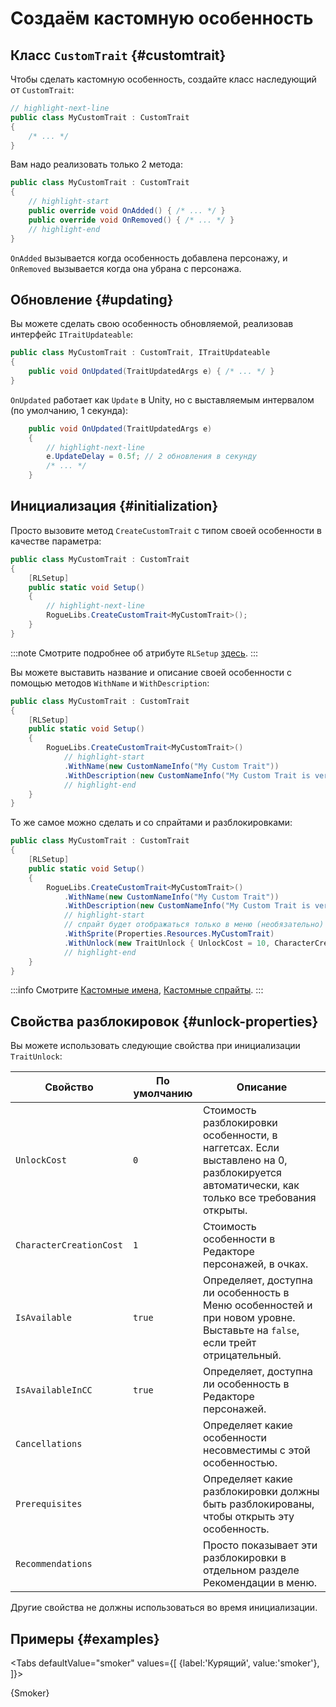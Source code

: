 # Создаём кастомную особенность


## Класс `CustomTrait` {#customtrait}

Чтобы сделать кастомную особенность, создайте класс наследующий от `CustomTrait`:

```csharp title="MyCustomTrait.cs"
// highlight-next-line
public class MyCustomTrait : CustomTrait
{
    /* ... */
}
```

Вам надо реализовать только 2 метода:

```csharp title="MyCustomTrait.cs"
public class MyCustomTrait : CustomTrait
{
    // highlight-start
    public override void OnAdded() { /* ... */ }
    public override void OnRemoved() { /* ... */ }
    // highlight-end
}
```

`OnAdded` вызывается когда особенность добавлена персонажу, и `OnRemoved` вызывается когда она убрана с персонажа.

## Обновление {#updating}

Вы можете сделать свою особенность обновляемой, реализовав интерфейс `ITraitUpdateable`:

```csharp title="MyCustomTrait.cs"
public class MyCustomTrait : CustomTrait, ITraitUpdateable
{
    public void OnUpdated(TraitUpdatedArgs e) { /* ... */ }
}
```

`OnUpdated` работает как `Update` в Unity, но с выставляемым интервалом (по умолчанию, 1 секунда):

```csharp
    public void OnUpdated(TraitUpdatedArgs e)
    {
        // highlight-next-line
        e.UpdateDelay = 0.5f; // 2 обновления в секунду
        /* ... */
    }
```

## Инициализация {#initialization}

Просто вызовите метод `CreateCustomTrait` с типом своей особенности в качестве параметра:

```csharp title="MyCustomTrait.cs"
public class MyCustomTrait : CustomTrait
{
    [RLSetup]
    public static void Setup()
    {
        // highlight-next-line
        RogueLibs.CreateCustomTrait<MyCustomTrait>();
    }
}
```

:::note
Смотрите подробнее об атрибуте `RLSetup` [здесь](../patching-utilities#rlsetup).
:::

Вы можете выставить название и описание своей особенности с помощью методов `WithName` и `WithDescription`:

```csharp title="MyCustomTrait.cs"
public class MyCustomTrait : CustomTrait
{
    [RLSetup]
    public static void Setup()
    {
        RogueLibs.CreateCustomTrait<MyCustomTrait>()
            // highlight-start
            .WithName(new CustomNameInfo("My Custom Trait"))
            .WithDescription(new CustomNameInfo("My Custom Trait is very cool and does a lot of great stuff"));
            // highlight-end
    }
}
```

То же самое можно сделать и со спрайтами и разблокировками:

```csharp title="MyCustomTrait.cs"
public class MyCustomTrait : CustomTrait
{
    [RLSetup]
    public static void Setup()
    {
        RogueLibs.CreateCustomTrait<MyCustomTrait>()
            .WithName(new CustomNameInfo("My Custom Trait"))
            .WithDescription(new CustomNameInfo("My Custom Trait is very cool and does a lot of great stuff"))
            // highlight-start
            // спрайт будет отображаться только в меню (необязательно)
            .WithSprite(Properties.Resources.MyCustomTrait)
            .WithUnlock(new TraitUnlock { UnlockCost = 10, CharacterCreationCost = 5 });
            // highlight-end
    }
}
```

:::info
Смотрите [Кастомные имена](../names/custom-names), [Кастомные спрайты](../custom-sprites).
:::

## Свойства разблокировок {#unlock-properties}

Вы можете использовать следующие свойства при инициализации `TraitUnlock`:

Свойство                | По умолчанию | Описание
------------------------|--------------|---------
`UnlockCost`            | `0`          | Стоимость разблокировки особенности, в наггетсах. Если выставлено на 0, разблокируется автоматически, как только все требования открыты.
`CharacterCreationCost` | `1`          | Стоимость особенности в Редакторе персонажей, в очках.
`IsAvailable`           | `true`       | Определяет, доступна ли особенность в Меню особенностей и при новом уровне. Выставьте на `false`, если трейт отрицательный.
`IsAvailableInCC`       | `true`       | Определяет, доступна ли особенность в Редакторе персонажей.
`Cancellations`         |              | Определяет какие особенности несовместимы с этой особенностью.
`Prerequisites`         |              | Определяет какие разблокировки должны быть разблокированы, чтобы открыть эту особенность.
`Recommendations`       |              | Просто показывает эти разблокировки в отдельном разделе Рекомендации в меню.

Другие свойства не должны использоваться во время инициализации.

## Примеры {#examples}



<Tabs
    defaultValue="smoker"
    values={[
        {label:'Курящий', value:'smoker'},
    ]}>
<TabItem value="smoker">

<CodeSnippet>{Smoker}</CodeSnippet>

</TabItem>
</Tabs>
